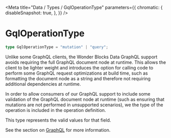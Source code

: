 
<Meta
    title="Data / Types / GqlOperationType"
    parameters={{
        chromatic: {
            disableSnapshot: true,
        },
    }}
/>

# GqlOperationType

```ts
type GqlOperationType = "mutation" | "query";
```

Unlike some GraphQL clients, the Wonder Blocks Data GraphQL support avoids requiring the full GraphQL document node at runtime. This allows the client to be lighter weight and introduces the option for calling code to perform some GraphQL request optimizations at build time, such as formatting the document node as a string and therefore not requiring additional dependencies at runtime.

In order to allow consumers of our GraphQL support to include some validation of the GraphQL document node at runtime (such as ensuring that mutations are not performed in unsupported scenarios), we the type of the operation is included in the operation definition.

This type represents the valid values for that field.

See the section on [GraphQL](/docs/data-graphql--page) for more information.
